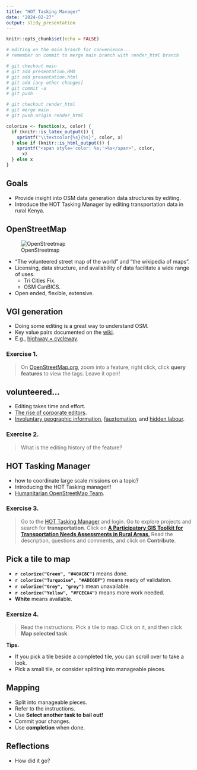 ```yaml
---
title: "HOT Tasking Manager"
date: "2024-02-27"
output: slidy_presentation
---
```


```r
knitr::opts_chunk$set(echo = FALSE)

# editing on the main branch for convenience...
# remember on commit to merge main branch with render_html branch

# git checkout main
# git add presentation.RMD
# git add presentation.html
# git add [any other changes]
# git commit -a
# git push

# git checkout render_html
# git merge main
# git push origin render_html

colorize <- function(x, color) {
  if (knitr::is_latex_output()) {
    sprintf("\\textcolor{%s}{%s}", color, x)
  } else if (knitr::is_html_output()) {
    sprintf("<span style='color: %s;'>%s</span>", color,
      x)
  } else x
}
```

## Goals

- Provide insight into OSM data generation data structures by editing.
- Introduce the HOT Tasking Manager by editing transportation data in rural Kenya.


## OpenStreetMap

<div class="columns-2">
![OpenStreetmap](www/Openstreetmap_logo.svg.png)

- "The volunteered street map of the world" and "the wikipedia of maps".
- Licensing, data structure, and availability of data facilitate a wide range of 
uses.
   - Tri Cities Fix.
   - OSM CanBICS.
- Open ended, flexible, extensive.

</div>

## VGI generation

- Doing some editing is a great way to understand OSM.
- Key value pairs documented on the [wiki](https://wiki.openstreetmap.org/).
- E.g., [highway = cycleway](https://wiki.openstreetmap.org/wiki/Tag:highway%3Dcycleway).

### Exercise 1. 
> On [OpenStreetMap.org](https://www.openstreetmap.org), zoom into a feature, right click, click **query features** to view the tags. Leave it open!

## volunteered...

- Editing takes time and effort.
- [The rise of corporate editors](https://www.mdpi.com/2220-9964/8/5/232).
- [Involuntary geographic information](https://doi.org/10.1080/00045608.2011.595657), [fauxtomation](https://logicmag.io/failure/the-automation-charade/), 
and [hidden labour](https://mitsloan.mit.edu/ideas-made-to-matter/hidden-work-created-artificial-intelligence-programs).

### Exercise 2. 

> What is the editing history of the feature?

## HOT Tasking Manager

- how to coordinate large scale missions on a topic?
- Introducing the HOT Tasking manager!!
- [Humanitarian OpenStreetMap Team](https://www.hotosm.org/).

### Exercise 3. 

> Go to the [HOT Tasking Manager](https://tasks.hotosm.org/) and login. Go to 
explore projects and search for **transportation**. Click on [**A Participatory GIS Toolkit for Transportation Needs Assessments in Rural Areas**.](https://tasks.hotosm.org/projects/12614) Read the description, questions and comments, and click on **Contribute**.

## Pick a tile to map

- **`r colorize("Green", "#40AC8C")`** means done.
- **`r colorize("Turquoise", "#ADE6EF")`** means ready of validation.
- **`r colorize("Grey", "grey")`** mean unavailable.
- **`r colorize("Yellow", "#FCECA4")`** means more work needed.
- **White** means available.

### Exersize 4.

> Read the instructions. Pick a tile to map. Click on it, and then click **Map selected task**.

**Tips.** 

- If you pick a tile beside a completed tile, you can scroll over to take a look.
- Pick a small tile, or consider splitting into manageable pieces.

## Mapping

- Split into manageable pieces.
- Refer to the instructions.
- Use **Select another task to bail out!**
- Commit your changes.
- Use **completion** when done.

## Reflections

- How did it go?